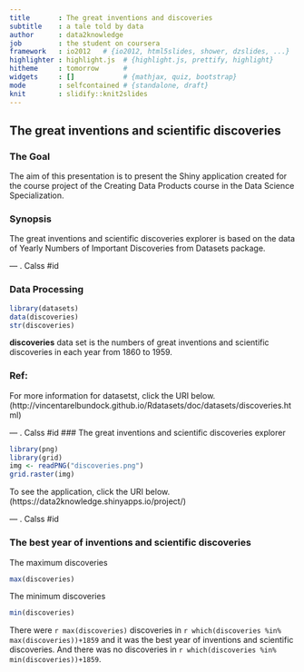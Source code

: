 ```yaml
---
title       : The great inventions and discoveries
subtitle    : a tale told by data
author      : data2knowledge
job         : the student on coursera
framework   : io2012   # {io2012, html5slides, shower, dzslides, ...}
highlighter : highlight.js  # {highlight.js, prettify, highlight}
hitheme     : tomorrow      # 
widgets     : []            # {mathjax, quiz, bootstrap}
mode        : selfcontained # {standalone, draft}
knit        : slidify::knit2slides
---
```


## The great inventions and scientific discoveries

### The Goal 

The aim of this presentation is to present the Shiny application created for the course project of the Creating Data Products course in the Data Science Specialization.

### Synopsis

The great inventions and scientific discoveries explorer is based on the data of Yearly Numbers of Important Discoveries from Datasets package.

--- . Calss #id

### Data Processing

```r
library(datasets)
data(discoveries)
str(discoveries)
```

**discoveries** data set is the numbers of great inventions and scientific discoveries in each year from 1860 to 1959. 

### Ref:
For more information for datasetst,  click the URI below.  
(http://vincentarelbundock.github.io/Rdatasets/doc/datasets/discoveries.html)

--- . Calss #id
### The great inventions and scientific discoveries explorer
```r
library(png)
library(grid)
img <- readPNG("discoveries.png")
grid.raster(img)
```

To see the application, click the URI below.  
(https://data2knowledge.shinyapps.io/project/)


--- . Calss #id

### The best year of inventions and scientific discoveries

The maximum discoveries
```r
max(discoveries)
```


The minimum discoveries
```r
min(discoveries)
```

There were `r max(discoveries) ` discoveries in `r which(discoveries %in% max(discoveries))+1859` and it was the best year of inventions and scientific discoveries. And there was no discoveries in `r which(discoveries %in% min(discoveries))+1859 `.
